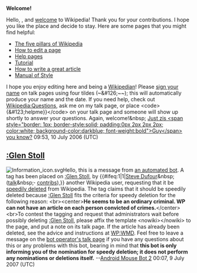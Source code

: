 <article id="5903804" title=User talk:JjJjJj>
	<talkpage id="5903804" title="User talk:JjJjJj">

'''Welcome!'''

Hello, {{BASEPAGENAME}}, and [[Wikipedia:Welcome, newcomers|welcome]] to Wikipedia! Thank you for your contributions. I hope you like the place and decide to stay. Here are some pages that you might find helpful:
*[[Wikipedia:Five pillars|The five pillars of Wikipedia]]
*[[Wikipedia:How to edit a page|How to edit a page]]
*[[Help:Contents|Help pages]]
*[[Wikipedia:Tutorial|Tutorial]]
*[[Wikipedia:Article development|How to write a great article]]
*[[Wikipedia:Manual of Style|Manual of Style]]
I hope you enjoy editing here and being a [[Wikipedia:Wikipedians|Wikipedian]]! Please [[Wikipedia:Sign your posts on talk pages|sign your name]] on talk pages using four tildes (~&amp;#126;~~); this will automatically produce your name and the date. If you need help, check out [[Wikipedia:Questions]], ask me on my talk page, or place &lt;code&gt;{&amp;#123;helpme}}&lt;/code&gt; on your talk page and someone will show up shortly to answer your questions. Again, welcome!&amp;nbsp; [[User Talk:JzG|Just zis &lt;span style=&quot;border: 1px; border-style:solid; padding:0px 2px 2px 2px; color:white; background-color:darkblue; font-weight:bold&quot;&gt;Guy&lt;/span&gt; you know?]] 09:53, 10 July 2006 (UTC)
==[[:Glen Stoll]]==
[[Image:Information_icon.svg|left]]Hello, this is a message from [[User:Android Mouse Bot 2|an automated bot]]. A tag has been placed on [[:Glen Stoll]], by {{#ifeq:1|1|[[User:Steve Dufour|Steve Dufour]]&amp;nbsp;([[User talk:Steve Dufour|talk]]&amp;nbsp;'''·''' [[Special:Contributions/Steve Dufour|contribs]]),}} another Wikipedia user, requesting that it be [[Wikipedia:Speedy deletions|speedily deleted]] from Wikipedia. The tag claims that it should be speedily deleted because [[:Glen Stoll]] fits the criteria for speedy deletion for the following reason: &lt;br&gt;&lt;center&gt;'''He seems to be an ordinary criminal. WP can not have an article on each person convicted of crimes.'''&lt;/center&gt;&lt;br&gt;To contest the tagging and request that administrators wait before possibly deleting [[:Glen Stoll]], please affix the template &lt;nowiki&gt;{{hangon}}&lt;/nowiki&gt; to the page, and put a note on its talk page. If the article has already been deleted, see the advice and instructions at [[WP:WMD]]. Feel free to leave a message on the [[User talk:Android Mouse|bot operator's talk page]] if you have any questions about this or any problems with this bot, bearing in mind that '''this bot is only informing you of the nomination for speedy deletion; it does not perform any nominations or deletions itself.''' --[[User:Android Mouse Bot 2|Android Mouse Bot 2]] 00:07, 9 July 2007 (UTC)
	</talkpage>
</article>
